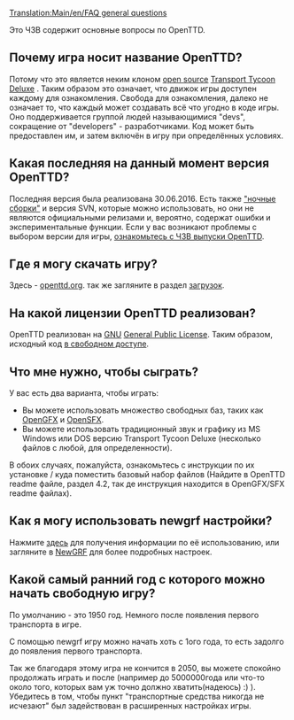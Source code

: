 [[Translation:Main/en/FAQ general questions]]
{{ru/FAQmenu}}

Это ЧЗВ содержит основные вопросы по OpenTTD.

==Почему игра носит название OpenTTD?==
Потому что это является неким клоном [http://www.opensource.org/ open source] [[Main/ru/Transport Tycoon Deluxe|Transport Tycoon Deluxe]] .
Таким образом это означает, что движок игры доступен каждому для ознакомления.  Свобода для ознакомления, далеко не означает то, что каждый может создавать всё что угодно в коде игры. Оно поддерживается группой людей называющимися "devs", сокращение от "developers" - разработчиками.  Код может быть предоставлен им, и затем включён в игру при определённых условиях.

==Какая последняя на данный момент версия OpenTTD?==
Последняя версия {{en/Version}} была реализована 30.06.2016. Есть также [[Main/en/Nightly build|"ночные сборки"]] и версия SVN, которые можно использовать, но они не являются официальными релизами и, вероятно, содержат ошибки и экспериментальные функции. Если у вас возникают проблемы с выбором версии для игры, [[Main/ru/ЧЗВ выпуски OpenTTD|ознакомьтесь с ЧЗВ выпуски OpenTTD]].

==Где я могу скачать игру?==
Здесь - [http://www.openttd.org/download-stable openttd.org]. так же загляните в раздел [[Main/en/Download|загрузок]].

==На какой лицензии OpenTTD реализован?==
OpenTTD реализован на [http://www.gnu.org/ GNU] [http://www.gnu.org/copyleft/gpl.html General Public License].  Таким образом, исходный код [[Main/en/Часто задаваемые вопросы разработчика/Ru#Как мне получить SVN-версию?|в свободном доступе]].

==Что мне нужно, чтобы сыграть?==
У вас есть два варианта, чтобы играть:
* Вы можете использовать множество свободных баз, таких как [http://dev.openttdcoop.org/projects/opengfx OpenGFX ] и [http://dev.openttdcoop.org/projects/opensfx OpenSFX ].
* Вы можете использовать традиционный звук и графику из MS Windows или DOS версию Transport Tycoon Deluxe (несколько файлов с любой, для определенности).
В обоих случаях, пожалуйста, ознакомьтесь с инструкции по их установке / куда поместить базовый набор файлов (Найдите в OpenTTD readme файле, раздел 4.2, так де инструкция находится в OpenGFX/SFX readme файлах).

==Как я могу использовать newgrf  настройки?==
Нажмите [[Main/ru/ЧЗВ NewGRF|здесь]] для получения информации по её использованию, или загляните в [[Main/ru/NewGRF|NewGRF]] для более подробных настроек.

==Какой самый ранний год с которого можно начать свободную игру?==
По умолчанию - это 1950 год. Немного после появления первого транспорта в игре.

С помощью newgrf игру можно начать хоть с 1ого года, то есть задолго до появления первого транспорта.

Так же благодаря этому игра не кончится в 2050, вы можете спокойно продолжать играть и после (например до 5000000года или что-то около того, которых вам уж точно должно хватить(надеюсь) :) ). Убедитесь в том, чтобы пункт "транспортные средства никогда не исчезают" был задействован в расширенных настройках игры.